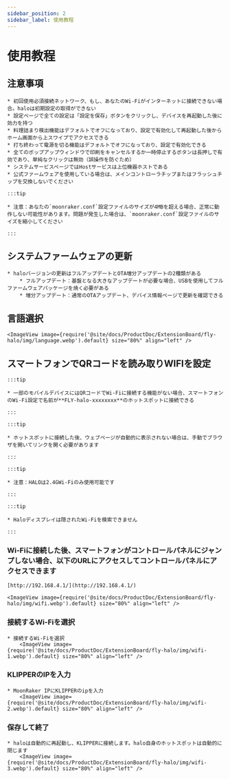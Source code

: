 ```yaml
---
sidebar_position: 2
sidebar_label: 使用教程
---
```


# 使用教程

## 注意事項

    * 初回使用必須接続ネットワーク、もし、あなたのWi-Fiがインターネットに接続できない場合。haloは初期設定の取得ができない
    * 設定ページで全ての設定は「設定を保存」ボタンをクリックし、デバイスを再起動した後に効力を持つ
    * 料理詰まり検出機能はデフォルトでオフになっており、設定で有効化して再起動した後からホーム画面から上スワイプでアクセスできる
    * 打ち終わって電源を切る機能はデフォルトでオフになっており、設定で有効化できる
    * 全てのポップアップウィンドウで印刷をキャンセルするか一時停止するボタンは長押しで有効であり、単純なクリックは無効（誤操作を防ぐため）
    * システムサービスページではHostサービスは上位機器ホストである
    * 公式ファームウェアを使用している場合は、メインコントローラチップまたはフラッシュチップを交換しないでください

    :::tip

    * 注意：あなたの`moonraker.conf`設定ファイルのサイズが4MBを超える場合、正常に動作しない可能性があります。問題が発生した場合は、`moonraker.conf`設定ファイルのサイズを縮小してください

    :::

## システムファームウェアの更新

    * haloバージョンの更新はフルアップデートとOTA増分アップデートの2種類がある
        * フルアップデート：基盤となる大きなアップデートが必要な場合、USBを使用してフルファームウェアパッケージを焼く必要がある
        * 増分アップデート：通常のOTAアップデート、デバイス情報ページで更新を確認できる

## 言語選択

    <ImageView image={require('@site/docs/ProductDoc/ExtensionBoard/fly-halo/img/language.webp').default} size="80%" align="left" />

## スマートフォンでQRコードを読み取りWIFIを設定

    :::tip

    * 一部のモバイルデバイスにはQRコードでWi-Fiに接続する機能がない場合、スマートフォンのWi-Fi設定で名前が**FLY-halo-xxxxxxxx**のホットスポットに接続できる

    :::

    :::tip

    * ホットスポットに接続した後、ウェブページが自動的に表示されない場合は、手動でブラウザを開いてリンクを開く必要があります

    :::

    :::tip

    * 注意：HALOは2.4GWi-Fiのみ使用可能です

    :::

    :::tip

    * Haloディスプレイは隠されたWi-Fiを検索できません

    :::

### Wi-Fiに接続した後、スマートフォンがコントロールパネルにジャンプしない場合、以下のURLにアクセスしてコントロールパネルにアクセスできます

    [http://192.168.4.1/](http://192.168.4.1/)

    <ImageView image={require('@site/docs/ProductDoc/ExtensionBoard/fly-halo/img/wifi.webp').default} size="80%" align="left" />

### 接続するWi-Fiを選択

    * 接続するWi-Fiを選択
        <ImageView image={require('@site/docs/ProductDoc/ExtensionBoard/fly-halo/img/wifi-1.webp').default} size="80%" align="left" />


### KLIPPERのIPを入力

    * MoonRaker IPにKLIPPERのipを入力
        <ImageView image={require('@site/docs/ProductDoc/ExtensionBoard/fly-halo/img/wifi-2.webp').default} size="80%" align="left" />


### 保存して終了

    * haloは自動的に再起動し、KLIPPERに接続します。halo自身のホットスポットは自動的に閉じます
        <ImageView image={require('@site/docs/ProductDoc/ExtensionBoard/fly-halo/img/wifi-3.webp').default} size="80%" align="left" />
